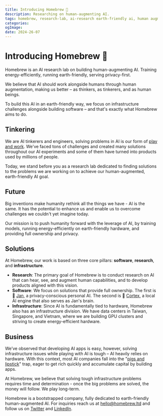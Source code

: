 ```yaml
---
title: Introducing Homebrew 🖖
description: Researching on human-augmenting AI.
tags: homebrew, research-lab, ai-research earth-friendly ai, human augmentation, energy-efficiency, 
categories:
ogImage:
date: 2024-26-07
---
```



<BlogBackButton />

# Introducing Homebrew 🖖

Homebrew is an AI research lab on building human-augmenting AI. Training energy-efficiently, running earth-friendly, serving privacy-first. 

We believe that AI should work alongside humans through human augmentation, making us better – as thinkers, as tinkerers, and as human beings. 

To build this AI in an earth-friendly way, we focus on infrastructure challenges alongside building software – and that's exactly what Homebrew aims to do.

## Tinkering

We are AI tinkerers and engineers, solving problems in AI is our form of [play and work](https://en.wikipedia.org/wiki/Work_as_play). We've faced tons of challenges and created many solutions throughout our AI experiments and some of them have turned into products used by millions of people. 

Today, we stand before you as a research lab dedicated to finding solutions to the problems we are working on to achieve our human-augmented, earth-friendly AI goal.

## Future

Big inventions make humanity rethink all the things we have - AI is the same. It has the potential to enhance us and enable us to overcome challenges we couldn't yet imagine today. 

Our mission is to push humanity forward with the leverage of AI, by training models, running energy-efficiently on earth-friendly hardware, and providing full ownership and privacy.

## Solutions

At Homebrew, our work is based on three core pillars: **software**, **research**, and **infrastructure**.

- **Research**: The primary goal of Homebrew is to conduct research on AI that can hear, see, and augment human capabilities, and to develop products aligned with this vision.
- **Software**: We focus on solutions that provide full ownership. The first is 👋 [Jan](https://jan.ai/), a privacy-conscious personal AI. The second is 🤖 [Cortex](https://cortex.so/), a local AI engine that also serves as Jan's brain.
- **Infrastructure**: Since AI is fundamentally tied to hardware, Homebrew also has an infrastructure division. We have data centers in Taiwan, Singapore, and Vietnam, where we are building GPU clusters and striving to create energy-efficient hardware.

## Business

We’ve observed that developing AI apps is easy, however, solving infrastructure issues while playing with AI is tough – AI heavily relies on hardware. With this context, most AI companies fall into the "[pigs and lipstick](https://en.wikipedia.org/wiki/Lipstick_on_a_pig)" trap, eager to get rich quickly and accumulate capital by building apps. 

At Homebrew, we believe that solving tough infrastructure problems requires time and determination - once the big problems are solved, the money will follow. We play long-term.

Homebrew is a bootstrapped company, fully dedicated to earth-friendly human-augmented AI. For inquiries reach us at hello@homebrew.ltd and follow us on [Twitter](https://x.com/homebrewltd) and [LinkedIn](https://www.linkedin.com/company/janframework/).
